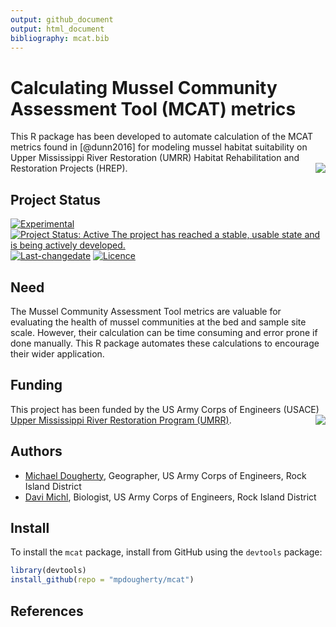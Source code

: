 ```yaml
---
output: github_document
output: html_document
bibliography: mcat.bib
---
```

<!-- rmarkdown v1 -->
<!-- README.md is generated from README.Rmd. Please edit that file -->

# Calculating Mussel Community Assessment Tool (MCAT) metrics
This R package has been developed to automate calculation of the MCAT metrics found in [@dunn2016] for modeling mussel habitat suitability on Upper Mississippi River Restoration (UMRR) Habitat Rehabilitation and Restoration Projects (HREP). <img src="images/HDQLO-03_h120.jpg" align="right" />

## Project Status
[![Experimental](https://img.shields.io/badge/lifecycle-experimental-orange.svg)](https://www.tidyverse.org/lifecycle)
[![Project Status: Active The project has reached a stable, usable state and is being actively developed.](https://www.repostatus.org/badges/latest/active.svg)](https://www.repostatus.org/#active)
[![Last-changedate](https://img.shields.io/badge/last%20change-2019--05--15-yellowgreen.svg)](/commits/master)
[![Licence](https://img.shields.io/badge/licence-CC0-blue.svg)](http://choosealicense.com/licenses/cc0-1.0/)

## Need
The Mussel Community Assessment Tool metrics are valuable for evaluating the health of mussel communities at the bed and sample site scale. However, their calculation can be time consuming and error prone if done manually. This R package automates these calculations to encourage their wider application. 

## Funding
This project has been funded by the US Army Corps of Engineers (USACE) [Upper Mississippi River Restoration Program (UMRR)](https://www.mvr.usace.army.mil/Missions/Environmental-Protection-and-Restoration/Upper-Mississippi-River-Restoration/). <img src="images/UMRRlogo_tag_rgb_300px.jpg" align="right" />

## Authors
* [Michael Dougherty](mailto:Michael.P.Dougherty@usace.army.mil), Geographer, US Army Corps of Engineers, Rock Island District
* [Davi Michl](mailto:Davi.E.Michl@usace.army.mil), Biologist, US Army Corps of Engineers, Rock Island District

## Install
To install the `mcat` package, install from GitHub using the 
`devtools` package:

```r
library(devtools)
install_github(repo = "mpdougherty/mcat")
```
## References
